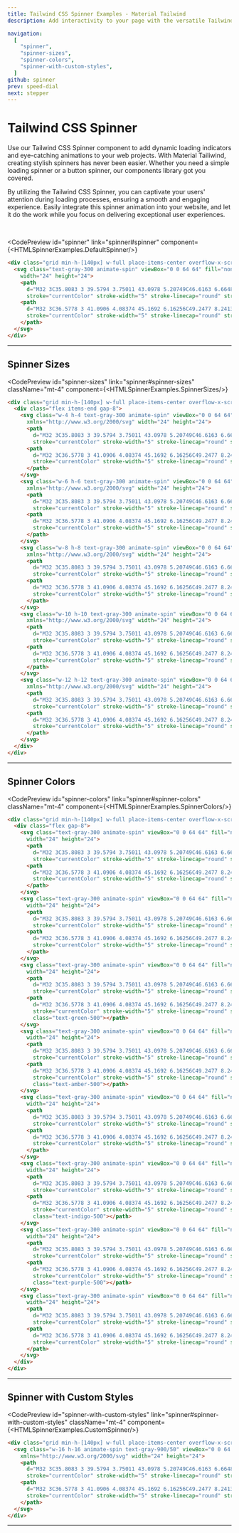 ```yaml
---
title: Tailwind CSS Spinner Examples - Material Tailwind 
description: Add interactivity to your page with the versatile Tailwind CSS Spinner component. Customize and integrate it easily into your web project.

navigation:
  [
    "spinner",
    "spinner-sizes",
    "spinner-colors",
    "spinner-with-custom-styles",
  ]
github: spinner
prev: speed-dial
next: stepper
---
```


# Tailwind CSS Spinner

Use our Tailwind CSS Spinner component to add dynamic loading indicators and eye-catching animations to your web projects. With Material Tailiwind, creating stylish spinners has never been easier. Whether you need a simple loading spinner or a button spinner, our components library got you covered.

By utilizing the Tailwind CSS Spinner, you can captivate your users' attention during loading processes, ensuring a smooth and engaging experience. Easily integrate this spinner animation into your website, and let it do the work while you focus on delivering exceptional user experiences.



<br />

<CodePreview
  id="spinner"
  link="spinner#spinner"
  component={<HTMLSpinnerExamples.DefaultSpinner/>}
>
```html
<div class="grid min-h-[140px] w-full place-items-center overflow-x-scroll rounded-lg p-6 lg:overflow-visible">
  <svg class="text-gray-300 animate-spin" viewBox="0 0 64 64" fill="none" xmlns="http://www.w3.org/2000/svg"
    width="24" height="24">
    <path
      d="M32 3C35.8083 3 39.5794 3.75011 43.0978 5.20749C46.6163 6.66488 49.8132 8.80101 52.5061 11.4939C55.199 14.1868 57.3351 17.3837 58.7925 20.9022C60.2499 24.4206 61 28.1917 61 32C61 35.8083 60.2499 39.5794 58.7925 43.0978C57.3351 46.6163 55.199 49.8132 52.5061 52.5061C49.8132 55.199 46.6163 57.3351 43.0978 58.7925C39.5794 60.2499 35.8083 61 32 61C28.1917 61 24.4206 60.2499 20.9022 58.7925C17.3837 57.3351 14.1868 55.199 11.4939 52.5061C8.801 49.8132 6.66487 46.6163 5.20749 43.0978C3.7501 39.5794 3 35.8083 3 32C3 28.1917 3.75011 24.4206 5.2075 20.9022C6.66489 17.3837 8.80101 14.1868 11.4939 11.4939C14.1868 8.80099 17.3838 6.66487 20.9022 5.20749C24.4206 3.7501 28.1917 3 32 3L32 3Z"
      stroke="currentColor" stroke-width="5" stroke-linecap="round" stroke-linejoin="round"></path>
    <path
      d="M32 3C36.5778 3 41.0906 4.08374 45.1692 6.16256C49.2477 8.24138 52.7762 11.2562 55.466 14.9605C58.1558 18.6647 59.9304 22.9531 60.6448 27.4748C61.3591 31.9965 60.9928 36.6232 59.5759 40.9762"
      stroke="currentColor" stroke-width="5" stroke-linecap="round" stroke-linejoin="round" class="text-gray-900">
    </path>
  </svg>
</div>
```
</CodePreview>

---

## Spinner Sizes

<CodePreview
  id="spinner-sizes"
  link="spinner#spinner-sizes"
  className="mt-4"
  component={<HTMLSpinnerExamples.SpinnerSizes/>}
>
```html
<div class="grid min-h-[140px] w-full place-items-center overflow-x-scroll rounded-lg p-6 lg:overflow-visible">
  <div class="flex items-end gap-8">
    <svg class="w-4 h-4 text-gray-300 animate-spin" viewBox="0 0 64 64" fill="none"
      xmlns="http://www.w3.org/2000/svg" width="24" height="24">
      <path
        d="M32 3C35.8083 3 39.5794 3.75011 43.0978 5.20749C46.6163 6.66488 49.8132 8.80101 52.5061 11.4939C55.199 14.1868 57.3351 17.3837 58.7925 20.9022C60.2499 24.4206 61 28.1917 61 32C61 35.8083 60.2499 39.5794 58.7925 43.0978C57.3351 46.6163 55.199 49.8132 52.5061 52.5061C49.8132 55.199 46.6163 57.3351 43.0978 58.7925C39.5794 60.2499 35.8083 61 32 61C28.1917 61 24.4206 60.2499 20.9022 58.7925C17.3837 57.3351 14.1868 55.199 11.4939 52.5061C8.801 49.8132 6.66487 46.6163 5.20749 43.0978C3.7501 39.5794 3 35.8083 3 32C3 28.1917 3.75011 24.4206 5.2075 20.9022C6.66489 17.3837 8.80101 14.1868 11.4939 11.4939C14.1868 8.80099 17.3838 6.66487 20.9022 5.20749C24.4206 3.7501 28.1917 3 32 3L32 3Z"
        stroke="currentColor" stroke-width="5" stroke-linecap="round" stroke-linejoin="round"></path>
      <path
        d="M32 3C36.5778 3 41.0906 4.08374 45.1692 6.16256C49.2477 8.24138 52.7762 11.2562 55.466 14.9605C58.1558 18.6647 59.9304 22.9531 60.6448 27.4748C61.3591 31.9965 60.9928 36.6232 59.5759 40.9762"
        stroke="currentColor" stroke-width="5" stroke-linecap="round" stroke-linejoin="round" class="text-gray-900">
      </path>
    </svg>
    <svg class="w-6 h-6 text-gray-300 animate-spin" viewBox="0 0 64 64" fill="none"
      xmlns="http://www.w3.org/2000/svg" width="24" height="24">
      <path
        d="M32 3C35.8083 3 39.5794 3.75011 43.0978 5.20749C46.6163 6.66488 49.8132 8.80101 52.5061 11.4939C55.199 14.1868 57.3351 17.3837 58.7925 20.9022C60.2499 24.4206 61 28.1917 61 32C61 35.8083 60.2499 39.5794 58.7925 43.0978C57.3351 46.6163 55.199 49.8132 52.5061 52.5061C49.8132 55.199 46.6163 57.3351 43.0978 58.7925C39.5794 60.2499 35.8083 61 32 61C28.1917 61 24.4206 60.2499 20.9022 58.7925C17.3837 57.3351 14.1868 55.199 11.4939 52.5061C8.801 49.8132 6.66487 46.6163 5.20749 43.0978C3.7501 39.5794 3 35.8083 3 32C3 28.1917 3.75011 24.4206 5.2075 20.9022C6.66489 17.3837 8.80101 14.1868 11.4939 11.4939C14.1868 8.80099 17.3838 6.66487 20.9022 5.20749C24.4206 3.7501 28.1917 3 32 3L32 3Z"
        stroke="currentColor" stroke-width="5" stroke-linecap="round" stroke-linejoin="round"></path>
      <path
        d="M32 3C36.5778 3 41.0906 4.08374 45.1692 6.16256C49.2477 8.24138 52.7762 11.2562 55.466 14.9605C58.1558 18.6647 59.9304 22.9531 60.6448 27.4748C61.3591 31.9965 60.9928 36.6232 59.5759 40.9762"
        stroke="currentColor" stroke-width="5" stroke-linecap="round" stroke-linejoin="round" class="text-gray-900">
      </path>
    </svg>
    <svg class="w-8 h-8 text-gray-300 animate-spin" viewBox="0 0 64 64" fill="none"
      xmlns="http://www.w3.org/2000/svg" width="24" height="24">
      <path
        d="M32 3C35.8083 3 39.5794 3.75011 43.0978 5.20749C46.6163 6.66488 49.8132 8.80101 52.5061 11.4939C55.199 14.1868 57.3351 17.3837 58.7925 20.9022C60.2499 24.4206 61 28.1917 61 32C61 35.8083 60.2499 39.5794 58.7925 43.0978C57.3351 46.6163 55.199 49.8132 52.5061 52.5061C49.8132 55.199 46.6163 57.3351 43.0978 58.7925C39.5794 60.2499 35.8083 61 32 61C28.1917 61 24.4206 60.2499 20.9022 58.7925C17.3837 57.3351 14.1868 55.199 11.4939 52.5061C8.801 49.8132 6.66487 46.6163 5.20749 43.0978C3.7501 39.5794 3 35.8083 3 32C3 28.1917 3.75011 24.4206 5.2075 20.9022C6.66489 17.3837 8.80101 14.1868 11.4939 11.4939C14.1868 8.80099 17.3838 6.66487 20.9022 5.20749C24.4206 3.7501 28.1917 3 32 3L32 3Z"
        stroke="currentColor" stroke-width="5" stroke-linecap="round" stroke-linejoin="round"></path>
      <path
        d="M32 3C36.5778 3 41.0906 4.08374 45.1692 6.16256C49.2477 8.24138 52.7762 11.2562 55.466 14.9605C58.1558 18.6647 59.9304 22.9531 60.6448 27.4748C61.3591 31.9965 60.9928 36.6232 59.5759 40.9762"
        stroke="currentColor" stroke-width="5" stroke-linecap="round" stroke-linejoin="round" class="text-gray-900">
      </path>
    </svg>
    <svg class="w-10 h-10 text-gray-300 animate-spin" viewBox="0 0 64 64" fill="none"
      xmlns="http://www.w3.org/2000/svg" width="24" height="24">
      <path
        d="M32 3C35.8083 3 39.5794 3.75011 43.0978 5.20749C46.6163 6.66488 49.8132 8.80101 52.5061 11.4939C55.199 14.1868 57.3351 17.3837 58.7925 20.9022C60.2499 24.4206 61 28.1917 61 32C61 35.8083 60.2499 39.5794 58.7925 43.0978C57.3351 46.6163 55.199 49.8132 52.5061 52.5061C49.8132 55.199 46.6163 57.3351 43.0978 58.7925C39.5794 60.2499 35.8083 61 32 61C28.1917 61 24.4206 60.2499 20.9022 58.7925C17.3837 57.3351 14.1868 55.199 11.4939 52.5061C8.801 49.8132 6.66487 46.6163 5.20749 43.0978C3.7501 39.5794 3 35.8083 3 32C3 28.1917 3.75011 24.4206 5.2075 20.9022C6.66489 17.3837 8.80101 14.1868 11.4939 11.4939C14.1868 8.80099 17.3838 6.66487 20.9022 5.20749C24.4206 3.7501 28.1917 3 32 3L32 3Z"
        stroke="currentColor" stroke-width="5" stroke-linecap="round" stroke-linejoin="round"></path>
      <path
        d="M32 3C36.5778 3 41.0906 4.08374 45.1692 6.16256C49.2477 8.24138 52.7762 11.2562 55.466 14.9605C58.1558 18.6647 59.9304 22.9531 60.6448 27.4748C61.3591 31.9965 60.9928 36.6232 59.5759 40.9762"
        stroke="currentColor" stroke-width="5" stroke-linecap="round" stroke-linejoin="round" class="text-gray-900">
      </path>
    </svg>
    <svg class="w-12 h-12 text-gray-300 animate-spin" viewBox="0 0 64 64" fill="none"
      xmlns="http://www.w3.org/2000/svg" width="24" height="24">
      <path
        d="M32 3C35.8083 3 39.5794 3.75011 43.0978 5.20749C46.6163 6.66488 49.8132 8.80101 52.5061 11.4939C55.199 14.1868 57.3351 17.3837 58.7925 20.9022C60.2499 24.4206 61 28.1917 61 32C61 35.8083 60.2499 39.5794 58.7925 43.0978C57.3351 46.6163 55.199 49.8132 52.5061 52.5061C49.8132 55.199 46.6163 57.3351 43.0978 58.7925C39.5794 60.2499 35.8083 61 32 61C28.1917 61 24.4206 60.2499 20.9022 58.7925C17.3837 57.3351 14.1868 55.199 11.4939 52.5061C8.801 49.8132 6.66487 46.6163 5.20749 43.0978C3.7501 39.5794 3 35.8083 3 32C3 28.1917 3.75011 24.4206 5.2075 20.9022C6.66489 17.3837 8.80101 14.1868 11.4939 11.4939C14.1868 8.80099 17.3838 6.66487 20.9022 5.20749C24.4206 3.7501 28.1917 3 32 3L32 3Z"
        stroke="currentColor" stroke-width="5" stroke-linecap="round" stroke-linejoin="round"></path>
      <path
        d="M32 3C36.5778 3 41.0906 4.08374 45.1692 6.16256C49.2477 8.24138 52.7762 11.2562 55.466 14.9605C58.1558 18.6647 59.9304 22.9531 60.6448 27.4748C61.3591 31.9965 60.9928 36.6232 59.5759 40.9762"
        stroke="currentColor" stroke-width="5" stroke-linecap="round" stroke-linejoin="round" class="text-gray-900">
      </path>
    </svg>
  </div>
</div>
```
</CodePreview>

---

## Spinner Colors

<CodePreview
  id="spinner-colors"
  link="spinner#spinner-colors"
  className="mt-4"
  component={<HTMLSpinnerExamples.SpinnerColors/>}
>
```html
<div class="grid min-h-[140px] w-full place-items-center overflow-x-scroll rounded-lg p-6 lg:overflow-visible">
  <div class="flex gap-8">
    <svg class="text-gray-300 animate-spin" viewBox="0 0 64 64" fill="none" xmlns="http://www.w3.org/2000/svg"
      width="24" height="24">
      <path
        d="M32 3C35.8083 3 39.5794 3.75011 43.0978 5.20749C46.6163 6.66488 49.8132 8.80101 52.5061 11.4939C55.199 14.1868 57.3351 17.3837 58.7925 20.9022C60.2499 24.4206 61 28.1917 61 32C61 35.8083 60.2499 39.5794 58.7925 43.0978C57.3351 46.6163 55.199 49.8132 52.5061 52.5061C49.8132 55.199 46.6163 57.3351 43.0978 58.7925C39.5794 60.2499 35.8083 61 32 61C28.1917 61 24.4206 60.2499 20.9022 58.7925C17.3837 57.3351 14.1868 55.199 11.4939 52.5061C8.801 49.8132 6.66487 46.6163 5.20749 43.0978C3.7501 39.5794 3 35.8083 3 32C3 28.1917 3.75011 24.4206 5.2075 20.9022C6.66489 17.3837 8.80101 14.1868 11.4939 11.4939C14.1868 8.80099 17.3838 6.66487 20.9022 5.20749C24.4206 3.7501 28.1917 3 32 3L32 3Z"
        stroke="currentColor" stroke-width="5" stroke-linecap="round" stroke-linejoin="round"></path>
      <path
        d="M32 3C36.5778 3 41.0906 4.08374 45.1692 6.16256C49.2477 8.24138 52.7762 11.2562 55.466 14.9605C58.1558 18.6647 59.9304 22.9531 60.6448 27.4748C61.3591 31.9965 60.9928 36.6232 59.5759 40.9762"
        stroke="currentColor" stroke-width="5" stroke-linecap="round" stroke-linejoin="round" class="text-blue-500">
      </path>
    </svg>
    <svg class="text-gray-300 animate-spin" viewBox="0 0 64 64" fill="none" xmlns="http://www.w3.org/2000/svg"
      width="24" height="24">
      <path
        d="M32 3C35.8083 3 39.5794 3.75011 43.0978 5.20749C46.6163 6.66488 49.8132 8.80101 52.5061 11.4939C55.199 14.1868 57.3351 17.3837 58.7925 20.9022C60.2499 24.4206 61 28.1917 61 32C61 35.8083 60.2499 39.5794 58.7925 43.0978C57.3351 46.6163 55.199 49.8132 52.5061 52.5061C49.8132 55.199 46.6163 57.3351 43.0978 58.7925C39.5794 60.2499 35.8083 61 32 61C28.1917 61 24.4206 60.2499 20.9022 58.7925C17.3837 57.3351 14.1868 55.199 11.4939 52.5061C8.801 49.8132 6.66487 46.6163 5.20749 43.0978C3.7501 39.5794 3 35.8083 3 32C3 28.1917 3.75011 24.4206 5.2075 20.9022C6.66489 17.3837 8.80101 14.1868 11.4939 11.4939C14.1868 8.80099 17.3838 6.66487 20.9022 5.20749C24.4206 3.7501 28.1917 3 32 3L32 3Z"
        stroke="currentColor" stroke-width="5" stroke-linecap="round" stroke-linejoin="round"></path>
      <path
        d="M32 3C36.5778 3 41.0906 4.08374 45.1692 6.16256C49.2477 8.24138 52.7762 11.2562 55.466 14.9605C58.1558 18.6647 59.9304 22.9531 60.6448 27.4748C61.3591 31.9965 60.9928 36.6232 59.5759 40.9762"
        stroke="currentColor" stroke-width="5" stroke-linecap="round" stroke-linejoin="round" class="text-red-500">
      </path>
    </svg>
    <svg class="text-gray-300 animate-spin" viewBox="0 0 64 64" fill="none" xmlns="http://www.w3.org/2000/svg"
      width="24" height="24">
      <path
        d="M32 3C35.8083 3 39.5794 3.75011 43.0978 5.20749C46.6163 6.66488 49.8132 8.80101 52.5061 11.4939C55.199 14.1868 57.3351 17.3837 58.7925 20.9022C60.2499 24.4206 61 28.1917 61 32C61 35.8083 60.2499 39.5794 58.7925 43.0978C57.3351 46.6163 55.199 49.8132 52.5061 52.5061C49.8132 55.199 46.6163 57.3351 43.0978 58.7925C39.5794 60.2499 35.8083 61 32 61C28.1917 61 24.4206 60.2499 20.9022 58.7925C17.3837 57.3351 14.1868 55.199 11.4939 52.5061C8.801 49.8132 6.66487 46.6163 5.20749 43.0978C3.7501 39.5794 3 35.8083 3 32C3 28.1917 3.75011 24.4206 5.2075 20.9022C6.66489 17.3837 8.80101 14.1868 11.4939 11.4939C14.1868 8.80099 17.3838 6.66487 20.9022 5.20749C24.4206 3.7501 28.1917 3 32 3L32 3Z"
        stroke="currentColor" stroke-width="5" stroke-linecap="round" stroke-linejoin="round"></path>
      <path
        d="M32 3C36.5778 3 41.0906 4.08374 45.1692 6.16256C49.2477 8.24138 52.7762 11.2562 55.466 14.9605C58.1558 18.6647 59.9304 22.9531 60.6448 27.4748C61.3591 31.9965 60.9928 36.6232 59.5759 40.9762"
        stroke="currentColor" stroke-width="5" stroke-linecap="round" stroke-linejoin="round"
        class="text-green-500"></path>
    </svg>
    <svg class="text-gray-300 animate-spin" viewBox="0 0 64 64" fill="none" xmlns="http://www.w3.org/2000/svg"
      width="24" height="24">
      <path
        d="M32 3C35.8083 3 39.5794 3.75011 43.0978 5.20749C46.6163 6.66488 49.8132 8.80101 52.5061 11.4939C55.199 14.1868 57.3351 17.3837 58.7925 20.9022C60.2499 24.4206 61 28.1917 61 32C61 35.8083 60.2499 39.5794 58.7925 43.0978C57.3351 46.6163 55.199 49.8132 52.5061 52.5061C49.8132 55.199 46.6163 57.3351 43.0978 58.7925C39.5794 60.2499 35.8083 61 32 61C28.1917 61 24.4206 60.2499 20.9022 58.7925C17.3837 57.3351 14.1868 55.199 11.4939 52.5061C8.801 49.8132 6.66487 46.6163 5.20749 43.0978C3.7501 39.5794 3 35.8083 3 32C3 28.1917 3.75011 24.4206 5.2075 20.9022C6.66489 17.3837 8.80101 14.1868 11.4939 11.4939C14.1868 8.80099 17.3838 6.66487 20.9022 5.20749C24.4206 3.7501 28.1917 3 32 3L32 3Z"
        stroke="currentColor" stroke-width="5" stroke-linecap="round" stroke-linejoin="round"></path>
      <path
        d="M32 3C36.5778 3 41.0906 4.08374 45.1692 6.16256C49.2477 8.24138 52.7762 11.2562 55.466 14.9605C58.1558 18.6647 59.9304 22.9531 60.6448 27.4748C61.3591 31.9965 60.9928 36.6232 59.5759 40.9762"
        stroke="currentColor" stroke-width="5" stroke-linecap="round" stroke-linejoin="round"
        class="text-amber-500"></path>
    </svg>
    <svg class="text-gray-300 animate-spin" viewBox="0 0 64 64" fill="none" xmlns="http://www.w3.org/2000/svg"
      width="24" height="24">
      <path
        d="M32 3C35.8083 3 39.5794 3.75011 43.0978 5.20749C46.6163 6.66488 49.8132 8.80101 52.5061 11.4939C55.199 14.1868 57.3351 17.3837 58.7925 20.9022C60.2499 24.4206 61 28.1917 61 32C61 35.8083 60.2499 39.5794 58.7925 43.0978C57.3351 46.6163 55.199 49.8132 52.5061 52.5061C49.8132 55.199 46.6163 57.3351 43.0978 58.7925C39.5794 60.2499 35.8083 61 32 61C28.1917 61 24.4206 60.2499 20.9022 58.7925C17.3837 57.3351 14.1868 55.199 11.4939 52.5061C8.801 49.8132 6.66487 46.6163 5.20749 43.0978C3.7501 39.5794 3 35.8083 3 32C3 28.1917 3.75011 24.4206 5.2075 20.9022C6.66489 17.3837 8.80101 14.1868 11.4939 11.4939C14.1868 8.80099 17.3838 6.66487 20.9022 5.20749C24.4206 3.7501 28.1917 3 32 3L32 3Z"
        stroke="currentColor" stroke-width="5" stroke-linecap="round" stroke-linejoin="round"></path>
      <path
        d="M32 3C36.5778 3 41.0906 4.08374 45.1692 6.16256C49.2477 8.24138 52.7762 11.2562 55.466 14.9605C58.1558 18.6647 59.9304 22.9531 60.6448 27.4748C61.3591 31.9965 60.9928 36.6232 59.5759 40.9762"
        stroke="currentColor" stroke-width="5" stroke-linecap="round" stroke-linejoin="round" class="text-teal-500">
      </path>
    </svg>
    <svg class="text-gray-300 animate-spin" viewBox="0 0 64 64" fill="none" xmlns="http://www.w3.org/2000/svg"
      width="24" height="24">
      <path
        d="M32 3C35.8083 3 39.5794 3.75011 43.0978 5.20749C46.6163 6.66488 49.8132 8.80101 52.5061 11.4939C55.199 14.1868 57.3351 17.3837 58.7925 20.9022C60.2499 24.4206 61 28.1917 61 32C61 35.8083 60.2499 39.5794 58.7925 43.0978C57.3351 46.6163 55.199 49.8132 52.5061 52.5061C49.8132 55.199 46.6163 57.3351 43.0978 58.7925C39.5794 60.2499 35.8083 61 32 61C28.1917 61 24.4206 60.2499 20.9022 58.7925C17.3837 57.3351 14.1868 55.199 11.4939 52.5061C8.801 49.8132 6.66487 46.6163 5.20749 43.0978C3.7501 39.5794 3 35.8083 3 32C3 28.1917 3.75011 24.4206 5.2075 20.9022C6.66489 17.3837 8.80101 14.1868 11.4939 11.4939C14.1868 8.80099 17.3838 6.66487 20.9022 5.20749C24.4206 3.7501 28.1917 3 32 3L32 3Z"
        stroke="currentColor" stroke-width="5" stroke-linecap="round" stroke-linejoin="round"></path>
      <path
        d="M32 3C36.5778 3 41.0906 4.08374 45.1692 6.16256C49.2477 8.24138 52.7762 11.2562 55.466 14.9605C58.1558 18.6647 59.9304 22.9531 60.6448 27.4748C61.3591 31.9965 60.9928 36.6232 59.5759 40.9762"
        stroke="currentColor" stroke-width="5" stroke-linecap="round" stroke-linejoin="round"
        class="text-indigo-500"></path>
    </svg>
    <svg class="text-gray-300 animate-spin" viewBox="0 0 64 64" fill="none" xmlns="http://www.w3.org/2000/svg"
      width="24" height="24">
      <path
        d="M32 3C35.8083 3 39.5794 3.75011 43.0978 5.20749C46.6163 6.66488 49.8132 8.80101 52.5061 11.4939C55.199 14.1868 57.3351 17.3837 58.7925 20.9022C60.2499 24.4206 61 28.1917 61 32C61 35.8083 60.2499 39.5794 58.7925 43.0978C57.3351 46.6163 55.199 49.8132 52.5061 52.5061C49.8132 55.199 46.6163 57.3351 43.0978 58.7925C39.5794 60.2499 35.8083 61 32 61C28.1917 61 24.4206 60.2499 20.9022 58.7925C17.3837 57.3351 14.1868 55.199 11.4939 52.5061C8.801 49.8132 6.66487 46.6163 5.20749 43.0978C3.7501 39.5794 3 35.8083 3 32C3 28.1917 3.75011 24.4206 5.2075 20.9022C6.66489 17.3837 8.80101 14.1868 11.4939 11.4939C14.1868 8.80099 17.3838 6.66487 20.9022 5.20749C24.4206 3.7501 28.1917 3 32 3L32 3Z"
        stroke="currentColor" stroke-width="5" stroke-linecap="round" stroke-linejoin="round"></path>
      <path
        d="M32 3C36.5778 3 41.0906 4.08374 45.1692 6.16256C49.2477 8.24138 52.7762 11.2562 55.466 14.9605C58.1558 18.6647 59.9304 22.9531 60.6448 27.4748C61.3591 31.9965 60.9928 36.6232 59.5759 40.9762"
        stroke="currentColor" stroke-width="5" stroke-linecap="round" stroke-linejoin="round"
        class="text-purple-500"></path>
    </svg>
    <svg class="text-gray-300 animate-spin" viewBox="0 0 64 64" fill="none" xmlns="http://www.w3.org/2000/svg"
      width="24" height="24">
      <path
        d="M32 3C35.8083 3 39.5794 3.75011 43.0978 5.20749C46.6163 6.66488 49.8132 8.80101 52.5061 11.4939C55.199 14.1868 57.3351 17.3837 58.7925 20.9022C60.2499 24.4206 61 28.1917 61 32C61 35.8083 60.2499 39.5794 58.7925 43.0978C57.3351 46.6163 55.199 49.8132 52.5061 52.5061C49.8132 55.199 46.6163 57.3351 43.0978 58.7925C39.5794 60.2499 35.8083 61 32 61C28.1917 61 24.4206 60.2499 20.9022 58.7925C17.3837 57.3351 14.1868 55.199 11.4939 52.5061C8.801 49.8132 6.66487 46.6163 5.20749 43.0978C3.7501 39.5794 3 35.8083 3 32C3 28.1917 3.75011 24.4206 5.2075 20.9022C6.66489 17.3837 8.80101 14.1868 11.4939 11.4939C14.1868 8.80099 17.3838 6.66487 20.9022 5.20749C24.4206 3.7501 28.1917 3 32 3L32 3Z"
        stroke="currentColor" stroke-width="5" stroke-linecap="round" stroke-linejoin="round"></path>
      <path
        d="M32 3C36.5778 3 41.0906 4.08374 45.1692 6.16256C49.2477 8.24138 52.7762 11.2562 55.466 14.9605C58.1558 18.6647 59.9304 22.9531 60.6448 27.4748C61.3591 31.9965 60.9928 36.6232 59.5759 40.9762"
        stroke="currentColor" stroke-width="5" stroke-linecap="round" stroke-linejoin="round" class="text-pink-500">
      </path>
    </svg>
  </div>
</div>
```
</CodePreview>

---


## Spinner with Custom Styles

<CodePreview
  id="spinner-with-custom-styles"
  link="spinner#spinner-with-custom-styles"
  className="mt-4"
  component={<HTMLSpinnerExamples.CustomSpinner/>}
>
```html
<div class="grid min-h-[140px] w-full place-items-center overflow-x-scroll rounded-lg p-6 lg:overflow-visible">
  <svg class="w-16 h-16 animate-spin text-gray-900/50" viewBox="0 0 64 64" fill="none"
    xmlns="http://www.w3.org/2000/svg" width="24" height="24">
    <path
      d="M32 3C35.8083 3 39.5794 3.75011 43.0978 5.20749C46.6163 6.66488 49.8132 8.80101 52.5061 11.4939C55.199 14.1868 57.3351 17.3837 58.7925 20.9022C60.2499 24.4206 61 28.1917 61 32C61 35.8083 60.2499 39.5794 58.7925 43.0978C57.3351 46.6163 55.199 49.8132 52.5061 52.5061C49.8132 55.199 46.6163 57.3351 43.0978 58.7925C39.5794 60.2499 35.8083 61 32 61C28.1917 61 24.4206 60.2499 20.9022 58.7925C17.3837 57.3351 14.1868 55.199 11.4939 52.5061C8.801 49.8132 6.66487 46.6163 5.20749 43.0978C3.7501 39.5794 3 35.8083 3 32C3 28.1917 3.75011 24.4206 5.2075 20.9022C6.66489 17.3837 8.80101 14.1868 11.4939 11.4939C14.1868 8.80099 17.3838 6.66487 20.9022 5.20749C24.4206 3.7501 28.1917 3 32 3L32 3Z"
      stroke="currentColor" stroke-width="5" stroke-linecap="round" stroke-linejoin="round"></path>
    <path
      d="M32 3C36.5778 3 41.0906 4.08374 45.1692 6.16256C49.2477 8.24138 52.7762 11.2562 55.466 14.9605C58.1558 18.6647 59.9304 22.9531 60.6448 27.4748C61.3591 31.9965 60.9928 36.6232 59.5759 40.9762"
      stroke="currentColor" stroke-width="5" stroke-linecap="round" stroke-linejoin="round" class="text-gray-900">
    </path>
  </svg>
</div>  
```
</CodePreview>

---

